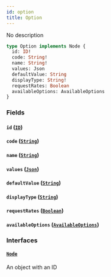 ```yaml
---
id: option
title: Option
---
```


No description

```graphql
type Option implements Node {
  id: ID!
  code: String!
  name: String!
  values: Json
  defaultValue: String
  displayType: String!
  requestRates: Boolean
  availableOptions: AvailableOptions
}
```

### Fields

#### `id` ([`ID`](../../order-view-service/scalars/id))

#### `code` ([`String`](../../order-view-service/scalars/string))

#### `name` ([`String`](../../order-view-service/scalars/string))

#### `values` ([`Json`](../../order-view-service/scalars/json))

#### `defaultValue` ([`String`](../../order-view-service/scalars/string))

#### `displayType` ([`String`](../../order-view-service/scalars/string))

#### `requestRates` ([`Boolean`](../../order-view-service/scalars/boolean))

#### `availableOptions` ([`AvailableOptions`](../../order-view-service/objects/available-options))

### Interfaces

#### [`Node`](../../order-view-service/interfaces/node)

An object with an ID
